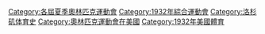 {{catmore}}
{{Commonscat|1932 Summer Olympics}}

[[Category:各屆夏季奧林匹克運動會|Category:各屆夏季奧林匹克運動會]]
[[Category:1932年綜合運動會|Category:1932年綜合運動會]]
[[Category:洛杉矶体育史|Category:洛杉矶体育史]]
[[Category:奧林匹克運動會在美國‎|Category:奧林匹克運動會在美國‎]]
[[Category:1932年美國體育|Category:1932年美國體育]]